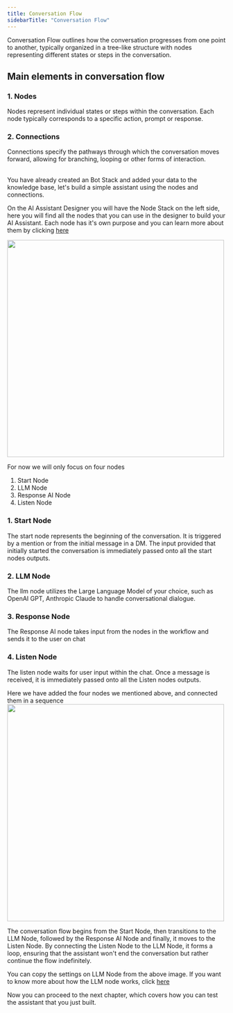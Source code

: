 ```yaml
---
title: Conversation Flow
sidebarTitle: "Conversation Flow"
---
```


Conversation Flow outlines how the conversation progresses from one point to another, typically organized in a tree-like structure with nodes representing different states or steps in the conversation.



## Main elements in conversation flow

<Steps>

  <Step title="Nodes">
  </Step>
  
  <Step title="Connections">
  </Step>

</Steps>

### 1. Nodes

Nodes represent individual states or steps within the conversation. Each node typically corresponds to a specific action, prompt or response.


### 2. Connections

Connections specify the pathways through which the conversation moves forward, allowing for branching, looping or other forms of interaction.

<br />
You have already created an Bot Stack and added your data to the knowledge base, let's build a simple assistant using the nodes and connections.


On the AI Assistant Designer you will have the Node Stack on the left side, here you will find all the nodes that you can use in the designer to build your AI Assistant. Each node has it's own purpose and you can learn more about them by clicking [here](/designer/nodes)

<img 
height="500"  
src="/images/node-stack.png"
/>

For now we will only focus on four nodes
1. Start Node
2. LLM Node
3. Response AI Node
4. Listen Node

### 1. Start Node
The start node represents the beginning of the conversation. It is triggered by a mention or from the initial message in a DM. The input provided that initially started the conversation is immediately passed onto all the start nodes outputs.

### 2. LLM Node

The llm node utilizes the Large Language Model of your choice, such as OpenAI GPT, Anthropic Claude to handle conversational dialogue.

### 3. Response Node

The Response AI node takes input from the nodes in the workflow and sends it to the user on chat

### 4. Listen Node

The listen node waits for user input within the chat. Once a message is received, it is immediately passed onto all the Listen nodes outputs.


Here we have added the four nodes we mentioned above, and connected them in a sequence
<img 
height="500"  
src="/images/build-first-assistant.png"
/>

The conversation flow begins from the Start Node, then transitions to the LLM Node, followed by the Response AI Node and finally, it moves to the Listen Node. By connecting the Listen Node to the LLM Node, it forms a loop, ensuring that the assistant won't end the conversation but rather continue the flow indefinitely.

You can copy the settings on LLM Node from the above image. If you want to know more about how the LLM node works, click [here](/designer/nodes/llm)

Now you can proceed to the next chapter, which covers how you can test the assistant that you just built.

